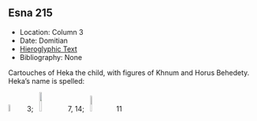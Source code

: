 ## Esna 215 {-}  
  
- Location: Column 3
- Date: Domitian 
- [Hieroglyphic Text](https://www.ifao.egnet.net/uploads/publications/enligne/Temples-Esna003.pdf#page=95){target="_blank"}  
- Bibliography: None

Cartouches of Heka the child, with figures of Khnum and Horus Behedety.   
Heka's name is spelled:

![](./images/223_1.png){width=6%}&nbsp;&nbsp;3;&nbsp;&nbsp; ![](./images/223_2.png){width=10%}&nbsp;&nbsp;7,
14;&nbsp;&nbsp; ![](./images/215_1.png){width=9%}&nbsp;&nbsp;11  